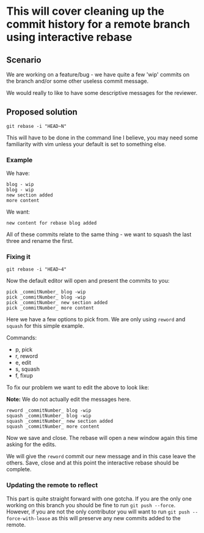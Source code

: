 
<Layout>

<PostHeader
	title="The making of this site"
	date="21/06/2022"
	author="Lachlan Stephan"
	headMeta="Making this site"
	backLink="blogs"
/>

# This will cover cleaning up the commit history for a remote branch using interactive rebase

## Scenario

We are working on a feature/bug - we have quite a few 'wip' commits on the branch and/or some other useless commit message.

We would really to like to have some descriptive messages for the reviewer.

## Proposed solution

`git rebase -i "HEAD~N"`

This will have to be done in the command line I believe, you may need some familiarity with vim unless your default is set to something else.

### Example

We have:

```text
blog - wip
blog - wip
new section added
more content
```

We want:

```text
new content for rebase blog added
```

All of these commits relate to the same thing - we want to squash the last three and rename the first.

### Fixing it

```text
git rebase -i "HEAD~4"
```

Now the default editor will open and present the commits to you:

```text
pick _commitNumber_ blog -wip
pick _commitNumber_ blog -wip
pick _commitNumber_ new section added
pick _commitNumber_ more content
```

Here we have a few options to pick from. We are only using `reword` and `squash` for this simple example.

Commands:

-   p, pick
-   r, reword
-   e, edit
-   s, squash
-   f, fixup

To fix our problem we want to edit the above to look like:

**Note:** We do not actually edit the messages here.

```text
reword _commitNumber_ blog -wip
squash _commitNumber_ blog -wip
squash _commitNumber_ new section added
squash _commitNumber_ more content
```

Now we save and close. The rebase will open a new window again this time asking for the edits.

We will give the `reword` commit our new message and in this case leave the others. Save, close and at this point the interactive rebase should be complete.

### Updating the remote to reflect

This part is quite straight forward with one gotcha. If you are the only one working on this branch you should be fine to run `git push --force`. However, if you are not the only contributor you will want to run `git push --force-with-lease` as this will preserve any new commits added to the remote.

<PostFooter isBlog={true} title="And that should do it..." />

</Layout>
